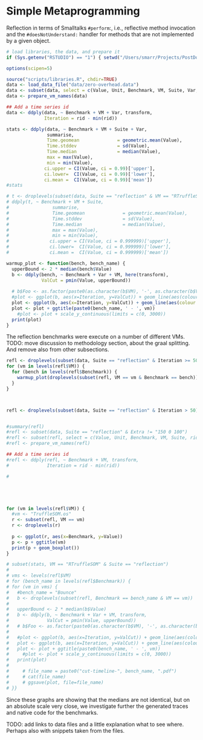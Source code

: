 Simple Metaprogramming
======================

Reflection in terms of Smalltalks `#perform`:, i.e., reflective method
invocation and the `#doesNotUnderstand:` handler for methods that are not
implemented by a given object.


```r
# load libraries, the data, and prepare it
if (Sys.getenv("RSTUDIO") == "1") { setwd("/Users/smarr/Projects/PostDoc/ZERO-MOP/perf-eval-selfopt/") }

options(scipen=5)

source("scripts/libraries.R", chdir=TRUE)
data <- load_data_file("data/zero-overhead.data")
data <- subset(data, select = c(Value, Unit, Benchmark, VM, Suite, Var, rid))
data <- prepare_vm_names(data)

## Add a time series id
data <- ddply(data, ~ Benchmark + VM + Var, transform,
              Iteration = rid - min(rid))

stats <- ddply(data, ~ Benchmark + VM + Suite + Var,
               summarise,
               Time.geomean              = geometric.mean(Value),
               Time.stddev               = sd(Value),
               Time.median               = median(Value),
               max = max(Value),
               min = min(Value),
              ci.upper = CI(Value, ci = 0.99)['upper'],
              ci.lower=  CI(Value, ci = 0.99)['lower'],
              ci.mean =  CI(Value, ci = 0.99)['mean'])
#stats

# t <- droplevels(subset(data, Suite == "reflection" & VM == "RTruffleSOM" & Iteration > 50 & Iteration < 100))
# ddply(t, ~ Benchmark + VM + Suite,
#                summarise,
#                Time.geomean              = geometric.mean(Value),
#                Time.stddev               = sd(Value),
#                Time.median               = median(Value),
#                max = max(Value),
#                min = min(Value),
#               ci.upper = CI(Value, ci = 0.999999)['upper'],
#               ci.lower=  CI(Value, ci = 0.999999)['lower'],
#               ci.mean =  CI(Value, ci = 0.999999)['mean'])

warmup_plot <- function(bench, bench_name) {
  upperBound <- 2 * median(bench$Value)
  b <- ddply(bench, ~ Benchmark + Var + VM, here(transform),
             ValCut = pmin(Value, upperBound))
  
  # b$Foo <- as.factor(paste0(as.character(b$VM), '-', as.character(b$Var)))
  #plot <- ggplot(b, aes(x=Iteration, y=ValCut)) + geom_line(aes(colour = Var)) #+ facet_grid(VM + Benchmark ~ .)
  plot <- ggplot(b, aes(x=Iteration, y=ValCut)) + geom_line(aes(colour = interaction(Var, VM))) #+ facet_grid(VM + Benchmark ~ .)
  plot <- plot + ggtitle(paste0(bench_name, ' - ', vm))
    #plot <- plot + scale_y_continuous(limits = c(0, 3000))
  print(plot)
}

```

The reflection benchmarks were execute on a number of different VMs.
TODO: move discussion to methodology section, about the graal splitting.
And remove also from other subsections.

```r
refl <- droplevels(subset(data, Suite == "reflection" & Iteration >= 50 & Iteration <= 130))
for (vm in levels(refl$VM)) {
  for (bench in levels(refl$Benchmark)) {
    warmup_plot(droplevels(subset(refl, VM == vm & Benchmark == bench)), bench)
  }
}



refl <- droplevels(subset(data, Suite == "reflection" & Iteration > 50))


#summary(refl)
#refl <- subset(data, Suite == "reflection" & Extra != "150 0 100")
#refl <- subset(refl, select = c(Value, Unit, Benchmark, VM, Suite, rid))
#refl <- prepare_vm_names(refl)

## Add a time series id
#refl <- ddply(refl, ~ Benchmark + VM, transform,
#              Iteration = rid - min(rid))

#





for (vm in levels(refl$VM)) {
  #vm <- "TruffleSOM.os"
  r <- subset(refl, VM == vm)
  r <- droplevels(r)
  
  p <- ggplot(r, aes(x=Benchmark, y=Value))
  p <- p + ggtitle(vm)
  print(p + geom_boxplot())
}

# subset(stats, VM == "RTruffleSOM" & Suite == "reflection")
# 
# vms <- levels(refl$VM)
# for (bench_name in levels(refl$Benchmark)) {
# for (vm in vms) {
#   #bench_name = "Bounce"
#   b <- droplevels(subset(refl, Benchmark == bench_name & VM == vm))
#   
#   upperBound <- 2 * median(b$Value)
#   b <- ddply(b, ~ Benchmark + Var + VM, transform,
#              ValCut = pmin(Value, upperBound))
#   # b$Foo <- as.factor(paste0(as.character(b$VM), '-', as.character(b$Var)))
#     
#   #plot <- ggplot(b, aes(x=Iteration, y=ValCut)) + geom_line(aes(colour = Var)) #+ facet_grid(VM + Benchmark ~ .)
#   plot <- ggplot(b, aes(x=Iteration, y=ValCut)) + geom_line(aes(colour = interaction(Var, VM))) #+ facet_grid(VM + Benchmark ~ .)
#   plot <- plot + ggtitle(paste0(bench_name, ' - ', vm))
#     #plot <- plot + scale_y_continuous(limits = c(0, 3000))
#   print(plot)
#     
#     # file_name = paste0("cut-timeline-", bench_name, ".pdf")
#     # cat(file_name)
#     # ggsave(plot, file=file_name)
# }}
```



Since these graphs are showing that the medians are not identical, but on an
absolute scale very close, we investigate further the generated traces and
native code for the benchmarks.

TODO: add links to data files and a little explanation what to see where.
Perhaps also with snippets taken from the files.

